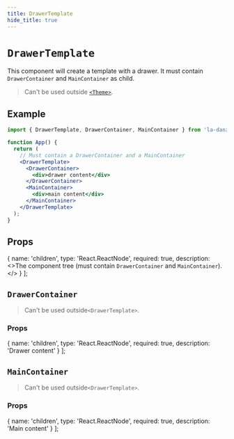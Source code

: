 ```yaml
---
title: DrawerTemplate
hide_title: true
---
```


# `DrawerTemplate`

This component will create a template with a drawer. It must contain `DrawerContainer` and `MainContainer` as child.

> Can't be used outside [`<Theme>`](api/components/Theme.mdx).

## Example

```jsx
import { DrawerTemplate, DrawerContainer, MainContainer } from 'la-danze-ui';

function App() {
  return (
    // Must contain a DrawerContainer and a MainContainer
    <DrawerTemplate>
      <DrawerContainer>
        <div>drawer content</div>
      </DrawerContainer>
      <MainContainer>
        <div>main content</div>
      </MainContainer>
    </DrawerTemplate>
  );
}
```

## Props

  {
    name: 'children',
    type: 'React.ReactNode',
    required: true,
    description: <>The component tree (must contain <code>DrawerContainer</code> and <code>MainContainer</code>).</>
  }
];

<PropsTable componentProps={drawerTemplateProps} />


## `DrawerContainer`

> Can't be used outside`<DrawerTemplate>`.

### Props

  {
    name: 'children',
    type: 'React.ReactNode',
    required: true,
    description: 'Drawer content'
  }
];

<PropsTable componentProps={drawerContainerProps} />


## `MainContainer`

> Can't be used outside`<DrawerTemplate>`.

### Props

  {
    name: 'children',
    type: 'React.ReactNode',
    required: true,
    description: 'Main content'
  }
];

<PropsTable componentProps={mainContainerProps} />

